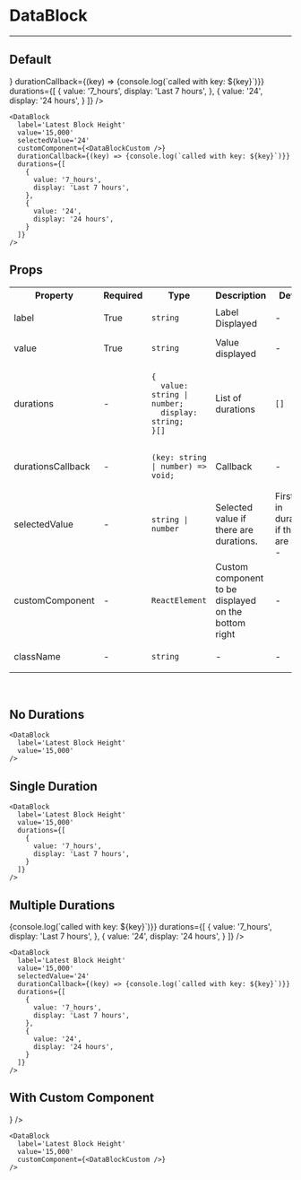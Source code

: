 
<Meta title="DataBlock" component={DataBlock} />

# DataBlock
---
## Default
<Canvas>
  <Story name="Default">
    <DataBlock
      label='Latest Block Height'
      value='15,000'
      selectedValue='24'
      customComponent={<DataBlockCustom />}
      durationCallback={(key) => {console.log(`called with key: ${key}`)}}
      durations={[
        {
          value: '7_hours',
          display: 'Last 7 hours',
        },
        {
          value: '24',
          display: '24 hours',
        }
      ]}
    />
  </Story>
</Canvas>

```
<DataBlock
  label='Latest Block Height'
  value='15,000'
  selectedValue='24'
  customComponent={<DataBlockCustom />}
  durationCallback={(key) => {console.log(`called with key: ${key}`)}}
  durations={[
    {
      value: '7_hours',
      display: 'Last 7 hours',
    },
    {
      value: '24',
      display: '24 hours',
    }
  ]}
/>
```

## Props

<table>
  <tr>
    <th>Property</th>
    <th>Required</th>
    <th>Type</th>
    <th>Description</th>
    <th>Default</th>
  </tr>
  <tr>
    <td>label</td>
    <td>True</td>
    <td>

`string`

  </td>
    <td>Label Displayed</td>
    <td>-</td>
  </tr>
  <tr>
    <td>value</td>
    <td>True</td>
    <td>

`string`

  </td>
    <td>Value displayed</td>
    <td>-</td>
  </tr>
  <tr>
    <td>durations</td>
    <td>-</td>
    <td>

```
{
  value: string | number;
  display: string;
}[]
```

  </td>
    <td>List of durations</td>
    <td>

`[]`

  </td>
  </tr>
  <tr>
    <td>durationsCallback</td>
    <td>-</td>
    <td>

```
(key: string | number) => void;
```

  </td>
    <td>Callback</td>
    <td>-</td>
  </tr>

  <tr>
    <td>selectedValue</td>
    <td>-</td>
    <td>

`string | number`

  </td>
    <td>Selected value if there are durations.</td>
    <td>First item in durations if there are any | -</td>
  </tr>


  <tr>
    <td>customComponent</td>
    <td>-</td>
    <td>

`ReactElement`

  </td>
    <td>Custom component to be displayed on the bottom right</td>
    <td>-</td>
  </tr>

  <tr>
    <td>className</td>
    <td>-</td>
    <td>

`string`

  </td>
    <td>-</td>
    <td>-</td>
  </tr>
</table>
<br/>

## No Durations
<Canvas>
  <Story name="No Durations">
    <DataBlock
      label='Latest Block Height'
      value='15,000'
    />
  </Story>
</Canvas>

```
<DataBlock
  label='Latest Block Height'
  value='15,000'
/>
```

## Single Duration
<Canvas>
  <Story name="Single Duration">
    <DataBlock
      label='Latest Block Height'
      value='15,000'
      durations={[
        {
          value: '7_hours',
          display: 'Last 7 hours',
        }
      ]}
    />
  </Story>
</Canvas>

```
<DataBlock
  label='Latest Block Height'
  value='15,000'
  durations={[
    {
      value: '7_hours',
      display: 'Last 7 hours',
    }
  ]}
/>
```

## Multiple Durations
<Canvas>
  <Story name="Multiple Durations">
    <DataBlock
      label='Latest Block Height'
      value='15,000'
      selectedValue='24'
      durationCallback={(key) => {console.log(`called with key: ${key}`)}}
      durations={[
        {
          value: '7_hours',
          display: 'Last 7 hours',
        },
        {
          value: '24',
          display: '24 hours',
        }
      ]}
    />
  </Story>
</Canvas>

```
<DataBlock
  label='Latest Block Height'
  value='15,000'
  selectedValue='24'
  durationCallback={(key) => {console.log(`called with key: ${key}`)}}
  durations={[
    {
      value: '7_hours',
      display: 'Last 7 hours',
    },
    {
      value: '24',
      display: '24 hours',
    }
  ]}
/>
```

## With Custom Component
<Canvas>
  <Story name="With Custom Component">
    <DataBlock
      label='Latest Block Height'
      value='15,000'
      customComponent={<DataBlockCustom />}
    />
  </Story>
</Canvas>

```
<DataBlock
  label='Latest Block Height'
  value='15,000'
  customComponent={<DataBlockCustom />}
/>
```

